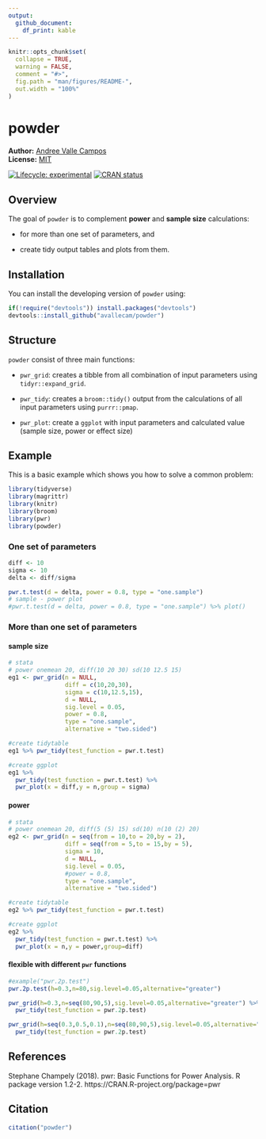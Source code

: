 ```yaml
---
output: 
  github_document:
    df_print: kable
---
```


<!-- README.md is generated from README.Rmd. Please edit that file -->

```r
knitr::opts_chunk$set(
  collapse = TRUE,
  warning = FALSE,
  comment = "#>",
  fig.path = "man/figures/README-",
  out.width = "100%"
)
```

# powder

**Author:** [Andree Valle Campos](https://twitter.com/avallecam) <a href="https://orcid.org/0000-0002-7779-481X" target="orcid.widget">
<image class="orcid" src="https://members.orcid.org/sites/default/files/vector_iD_icon.svg" height="16"></a>
<br/>
**License:** [MIT](https://opensource.org/licenses/MIT)<br/>

<!-- badges: start -->
[![Lifecycle: experimental](https://img.shields.io/badge/lifecycle-experimental-orange.svg)](https://www.tidyverse.org/lifecycle/#experimental)
[![CRAN status](https://www.r-pkg.org/badges/version/powder)](https://cran.r-project.org/package=powder)
<!-- badges: end -->

## Overview

The goal of `powder` is to complement __power__ and __sample size__ calculations:

- for more than one set of parameters, and

- create tidy output tables and plots from them.  

## Installation

You can install the developing version of `powder` using:

```r
if(!require("devtools")) install.packages("devtools")
devtools::install_github("avallecam/powder")
```

<!--

You can install the released version of powder from [CRAN](https://CRAN.R-project.org) with:

``` r
install.packages("powder")
```

-->

## Structure

`powder` consist of three main functions:

- `pwr_grid`: creates a tibble from all combination of input parameters using `tidyr::expand_grid`.

- `pwr_tidy`: creates a `broom::tidy()` output from the calculations of all input parameters using `purrr::pmap`.

- `pwr_plot`: create a `ggplot` with input parameters and calculated value (sample size, power or effect size)

## Example

This is a basic example which shows you how to solve a common problem:

```r
library(tidyverse)
library(magrittr)
library(knitr)
library(broom)
library(pwr)
library(powder)
```

### One set of parameters

```r
diff <- 10
sigma <- 10
delta <- diff/sigma

pwr.t.test(d = delta, power = 0.8, type = "one.sample")
# sample - power plot
#pwr.t.test(d = delta, power = 0.8, type = "one.sample") %>% plot()
```

### More than one set of parameters

#### sample size

```r
# stata
# power onemean 20, diff(10 20 30) sd(10 12.5 15)
eg1 <- pwr_grid(n = NULL,
                diff = c(10,20,30),
                sigma = c(10,12.5,15),
                d = NULL,
                sig.level = 0.05,
                power = 0.8,
                type = "one.sample",
                alternative = "two.sided")

#create tidytable
eg1 %>% pwr_tidy(test_function = pwr.t.test)

#create ggplot
eg1 %>%
  pwr_tidy(test_function = pwr.t.test) %>%
  pwr_plot(x = diff,y = n,group = sigma)
```

#### power

```r
# stata
# power onemean 20, diff(5 (5) 15) sd(10) n(10 (2) 20)
eg2 <- pwr_grid(n = seq(from = 10,to = 20,by = 2),
                diff = seq(from = 5,to = 15,by = 5),
                sigma = 10,
                d = NULL,
                sig.level = 0.05,
                #power = 0.8,
                type = "one.sample",
                alternative = "two.sided")

#create tidytable
eg2 %>% pwr_tidy(test_function = pwr.t.test)

#create ggplot
eg2 %>%
  pwr_tidy(test_function = pwr.t.test) %>%
  pwr_plot(x = n,y = power,group=diff)
```

#### flexible with different `pwr` functions

```r
#example("pwr.2p.test")
pwr.2p.test(h=0.3,n=80,sig.level=0.05,alternative="greater")

pwr_grid(h=0.3,n=seq(80,90,5),sig.level=0.05,alternative="greater") %>% 
  pwr_tidy(test_function = pwr.2p.test)

pwr_grid(h=seq(0.3,0.5,0.1),n=seq(80,90,5),sig.level=0.05,alternative="greater") %>% 
  pwr_tidy(test_function = pwr.2p.test)
```

## References

Stephane Champely (2018). pwr: Basic Functions for Power
  Analysis. R package version 1.2-2.
  https://CRAN.R-project.org/package=pwr

## Citation

```r
citation("powder")
```
